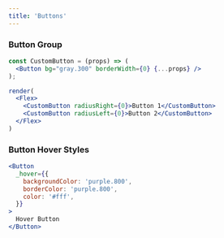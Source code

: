 ```yaml
---
title: 'Buttons'
---
```


### Button Group
```jsx live noInline
const CustomButton = (props) => (
  <Button bg="gray.300" borderWidth={0} {...props} />
);

render(
  <Flex>
    <CustomButton radiusRight={0}>Button 1</CustomButton>
    <CustomButton radiusLeft={0}>Button 2</CustomButton>
  </Flex>
)
```

### Button Hover Styles
```jsx live
<Button
  _hover={{
    backgroundColor: 'purple.800',
    borderColor: 'purple.800',
    color: '#fff',
  }}
>
  Hover Button
</Button>
```